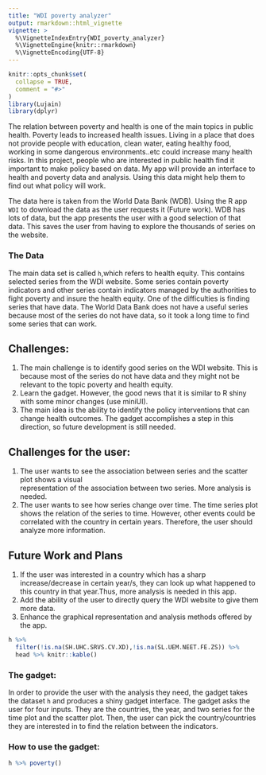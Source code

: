 ```yaml
---
title: "WDI poverty analyzer"
output: rmarkdown::html_vignette
vignette: >
  %\VignetteIndexEntry{WDI_poverty_analyzer}
  %\VignetteEngine{knitr::rmarkdown}
  %\VignetteEncoding{UTF-8}
---
```


```r
knitr::opts_chunk$set(
  collapse = TRUE,
  comment = "#>"
)
library(Lujain)
library(dplyr)
```

The relation between poverty and health is one of the main topics in public health. Poverty leads to increased health issues. Living in a place that does not provide people with education, clean water, eating healthy food, working in some dangerous environments..etc could increase many health risks. 
In this project, people who are interested in public health find it important to make policy based on data. My app will provide an interface to health and poverty data and analysis. Using this data might help them to find out what policy will work.

The data here is taken from the World Data Bank (WDB). Using the R app `WDI` to download the data as the user requests it (Future work). WDB has lots of data, but the app presents the user with a good selection of that data. This saves the user from having to explore the thousands of series on the website. 

### The Data

The main data set is called `h`,which refers to health equity. This contains selected series from the WDI website. Some series contain poverty indicators and other series contain indicators managed by the authorities to fight poverty and insure the health equity.
One of the difficulties is finding series that have data. The World Data Bank does not have a useful series because most of the series do not have data, so it took a long time to find some series that can work. 


## Challenges: 

1. The main challenge is to identify good series on the WDI website. This is because most of the series
  do not have data and they might not be relevant to the topic poverty and health equity.
2. Learn the gadget. However, the good news that it is similar to R shiny with some minor changes (use
    miniUI). 
3. The main idea is the ability to identify the policy interventions that can change health outcomes.
   The gadget accomplishes a step in this direction, so future development is still needed.

## Challenges for the user:

1. The user wants to see the association between series and the scatter plot shows a visual     
    representation of the association between two series. More analysis is needed. 
2. The user wants to see how series change over time. The time series plot shows the relation of the
   series to time. However, other events could be correlated with the country in certain years. 
   Therefore, the user should analyze more information. 
  

## Future Work and Plans

1. If the user was interested in a country which has a sharp increase/decrease in certain year/s, they    can look up what happened to this country in that year.Thus, more analysis is needed in this app. 
2. Add the ability of the user to directly query the WDI website to give them more data. 
3. Enhance the graphical representation and  analysis methods offered by the app. 
 



```r
h %>% 
  filter(!is.na(SH.UHC.SRVS.CV.XD),!is.na(SL.UEM.NEET.FE.ZS)) %>% 
  head %>% knitr::kable()
```


### The gadget: 

In order to provide the user with the analysis they need, the gadget takes the dataset `h` and produces a shiny gadget interface. The gadget asks the user for four inputs. They are the countries, the year, and two series for the time plot and the scatter plot. Then, the user can pick the country/countries they are interested in to find the relation between the indicators. 


### How to use the gadget: 

```r
h %>% poverty()
```


